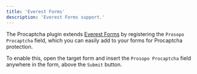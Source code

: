 ```yaml
---
title: 'Everest Forms'
description: 'Everest Forms support.'
---
```


The Procaptcha plugin extends [Everest Forms](https://wordpress.org/plugins/everest-forms/) by registering the `Prosopo Procaptcha` field, which you can easily add to your forms for Procaptcha protection.

To enable this, open the target form and insert the `Prosopo Procaptcha` field anywhere in the form, above the `Submit` button.
